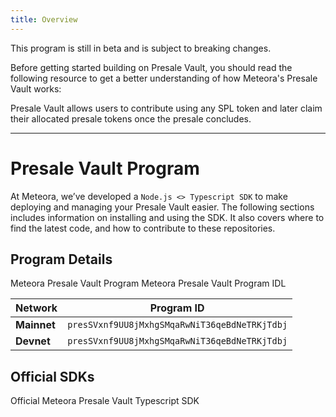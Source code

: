 ```yaml
---
title: Overview
---
```


<Warning>This program is still in beta and is subject to breaking changes.</Warning>

Before getting started building on Presale Vault, you should read the following resource to get a better understanding of how Meteora's Presale Vault works:

<CardGroup cols={2}>
  <Card title="What's Presale Vault?" icon="question" iconType="solid" href="/overview/other-products/presale-vault/what-is-presale-vault">
    Presale Vault allows users to contribute using any SPL token and later claim their allocated presale tokens once the presale concludes.
  </Card>
</CardGroup>

---

# Presale Vault Program

At Meteora, we’ve developed a `Node.js <> Typescript SDK` to make deploying and managing your Presale Vault easier. The following sections includes information on installing and using the SDK. It also covers where to find the latest code, and how to contribute to these repositories.

## Program Details

<CardGroup cols={2}>
  <Card title="Presale Vault Program" icon="rust" iconType="solid" href="https://github.com/MeteoraAg/presale">
    Meteora Presale Vault Program
  </Card>
  <Card title="Presale Vault IDL" icon="code" iconType="solid" href="https://github.com/MeteoraAg/presale-sdk/blob/main/src/idl/presale.json">
    Meteora Presale Vault Program IDL
  </Card>
</CardGroup>

<div className="overflow-x-auto">
  <table className="w-full border-collapse">
    <thead>
      <tr className="border-b border-gray-300 dark:border-gray-600">
        <th className="text-left py-3 px-4 font-semibold text-gray-900 dark:text-gray-100">Network</th>
        <th className="text-left py-3 px-4 font-semibold text-gray-900 dark:text-gray-100">Program ID</th>
      </tr>
    </thead>
    <tbody>
      <tr className="border-b border-gray-200 dark:border-gray-700 hover:bg-gray-50 dark:hover:bg-gray-800">
        <td className="py-3 px-4"><strong className="text-gray-900 dark:text-gray-100">Mainnet</strong></td>
        <td className="py-3 px-4"><code className="bg-gray-100 dark:bg-gray-800 px-2 py-1 rounded text-sm font-mono">presSVxnf9UU8jMxhgSMqaRwNiT36qeBdNeTRKjTdbj</code></td>
      </tr>
      <tr className="border-b border-gray-200 dark:border-gray-700 hover:bg-gray-50 dark:hover:bg-gray-800">
        <td className="py-3 px-4"><strong className="text-gray-900 dark:text-gray-100">Devnet</strong></td>
        <td className="py-3 px-4"><code className="bg-gray-100 dark:bg-gray-800 px-2 py-1 rounded text-sm font-mono">presSVxnf9UU8jMxhgSMqaRwNiT36qeBdNeTRKjTdbj</code></td>
      </tr>
    </tbody>
  </table>
</div>

## Official SDKs

<CardGroup cols={2}>
  <Card title="Typescript SDK" icon="node-js" iconType="solid" href="/developer-guide/guides/presale-vault/typescript-sdk/getting-started">
    Official Meteora Presale Vault Typescript SDK
  </Card>
</CardGroup>